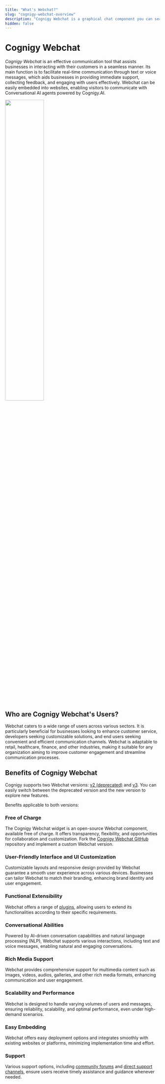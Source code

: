 ```yaml
---
title: "What's Webchat?"
slug: "cognigy-webchat-overview"
description: "Cognigy Webchat is a graphical chat component you can seamlessly embed into your website. It allows visitors to interact with a Conversational AI system powered by Cognigy.AI."
hidden: false
---
```


# Cognigy Webchat 

_Cognigy Webchat_ is an effective communication tool that assists businesses in interacting with their customers in a seamless manner. Its main function is to facilitate real-time communication through text or voice messages, which aids businesses in providing immediate support, collecting feedback, and engaging with users effectively. Webchat can be easily embedded into websites, enabling visitors to communicate with Conversational AI agents powered by Cognigy.AI.

<Frame>
  <img class="image-center" src="https://docs.cognigy.com/_assets/webchat/cognigy-webchat-v3.png" width="50%"/>
</Frame>

## Who are Cognigy Webchat's Users?

Webchat caters to a wide range of users across various sectors. 
It is particularly beneficial for businesses looking to enhance customer service, developers seeking customizable solutions, and end users seeking convenient and efficient communication channels. 
Webchat is adaptable to retail, healthcare, finance, and other industries, making it suitable for any organization aiming to improve customer engagement and streamline communication processes.

## Benefits of Cognigy Webchat

Cognigy supports two Webchat versions: [v2 (deprecated)](v2/overview.md) and [v3](v3/overview.md).
You can easily switch between the deprecated version and the new version to explore new features.

Benefits applicable to both versions:

### Free of Charge

The Cognigy Webchat widget is an open-source Webchat component, available free of charge. It offers transparency, flexibility, and opportunities for collaboration and customization.
Fork the [Cognigy Webchat GitHub](https://github.com/Cognigy/Webchat) repository and implement a custom Webchat version.

### User-Friendly Interface and UI Customization

Customizable layouts and responsive design
provided by Webchat guarantee a smooth user experience across various devices.
Businesses can tailor Webchat to match their branding, enhancing brand identity and user engagement.

### Functional Extensibility

Webchat offers a range of [plugins](plugins.md), allowing users to extend its functionalities according to their specific requirements.

### Conversational Abilities

Powered by AI-driven conversation capabilities and natural language processing (NLP), Webchat supports various interactions, including text and voice messages, enabling natural and engaging conversations.

### Rich Media Support

Webchat provides comprehensive support for multimedia content such as images, videos, audios, galleries, and other rich media formats, enhancing communication and user engagement.

### Scalability and Performance

Webchat is designed to handle varying volumes of users and messages, ensuring reliability, scalability, and optimal performance, even under high-demand scenarios.

### Easy Embedding

Webchat offers easy deployment options and integrates smoothly with existing websites or platforms, minimizing implementation time and effort.

### Support

Various support options, including [community forums](https://support.cognigy.com/hc/en-us/community/topics) and [direct support channels](../help/get-help.md), ensure users receive timely assistance and guidance whenever needed.